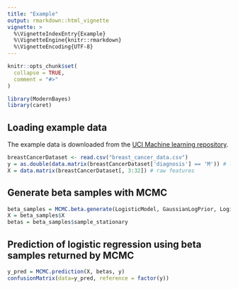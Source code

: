 ```yaml
---
title: "Example"
output: rmarkdown::html_vignette
vignette: >
  %\VignetteIndexEntry{Example}
  %\VignetteEngine{knitr::rmarkdown}
  %\VignetteEncoding{UTF-8}
---
```


```r
knitr::opts_chunk$set(
  collapse = TRUE,
  comment = "#>"
)
```

```r
library(ModernBayes)
library(caret)
```

## Loading example data 
The example data is downloaded from the [UCI Machine learning repository](https://archive.ics.uci.edu/ml/datasets/breast+cancer+wisconsin+(diagnostic)).
```r
breastCancerDataset <- read.csv("breast_cancer_data.csv")
y = as.double(data.matrix(breastCancerDataset['diagnosis'] == 'M')) # labels
X = data.matrix(breastCancerDataset[, 3:32]) # raw features
```

## Generate beta samples with MCMC
```r
beta_samples = MCMC.beta.generate(LogisticModel, GaussianLogPrior, LogisticLogLik, logPosteriorFunction, X, y)
X = beta_samples$X
betas = beta_samples$sample_stationary
```

## Prediction of logistic regression using beta samples returned by MCMC
```r
y_pred = MCMC.prediction(X, betas, y)
confusionMatrix(data=y_pred, reference = factor(y))
```


